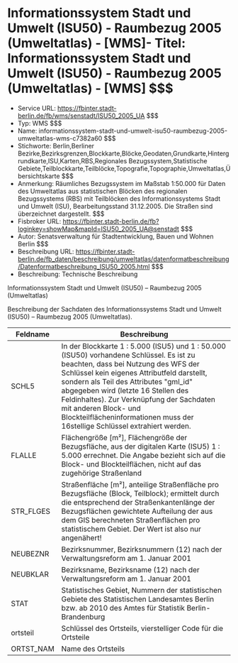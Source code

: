 # Informationssystem Stadt und Umwelt (ISU50) - Raumbezug 2005 (Umweltatlas) - [WMS]- Titel: Informationssystem Stadt und Umwelt (ISU50) - Raumbezug 2005 (Umweltatlas) - [WMS] $$$
- Service URL: https://fbinter.stadt-berlin.de/fb/wms/senstadt/ISU50_2005_UA $$$
- Typ: WMS $$$
- Name: informationssystem-stadt-und-umwelt-isu50-raumbezug-2005-umweltatlas-wms-c7382a60 $$$
- Stichworte: Berlin,Berliner  Bezirke,Bezirksgrenzen,Blockkarte,Blöcke,Geodaten,Grundkarte,Hintergrundkarte,ISU,Karten,RBS,Regionales Bezugssystem,Statistische Gebiete,Teilblockkarte,Teilblöcke,Topografie,Topographie,Umweltatlas,Übersichtskarte $$$
- Anmerkung: Räumliches Bezugssystem im Maßstab 1:50.000 für Daten des Umweltatlas aus statistischen Blöcken des regionalen Bezugssystems (RBS) mit Teilblöcken des Informationssystems Stadt und Umwelt (ISU), Bearbeitungsstand 31.12.2005. Die Straßen sind überzeichnet dargestellt. $$$
- Fisbroker URL: https://fbinter.stadt-berlin.de/fb?loginkey=showMap&mapId=ISU50_2005_UA@senstadt $$$
- Autor: Senatsverwaltung für Stadtentwicklung, Bauen und Wohnen Berlin $$$
- Beschreibung URL: https://fbinter.stadt-berlin.de/fb_daten/beschreibung/umweltatlas/datenformatbeschreibung/Datenformatbeschreibung_ISU50_2005.html $$$
- Beschreibung: Technische Beschreibung 

Informationssystem Stadt und Umwelt (ISU50) – Raumbezug 2005 (Umweltatlas)

Beschreibung der Sachdaten des Informationssystems Stadt und Umwelt (ISU50) – Raumbezug 2005 (Umweltatlas).

| Feldname   | Beschreibung                                                                                                                                                                                                                                                                                                                                                                                                       |
| ---------- | ------------------------------------------------------------------------------------------------------------------------------------------------------------------------------------------------------------------------------------------------------------------------------------------------------------------------------------------------------------------------------------------------------------------ |
| SCHL5      | In der Blockkarte 1 : 5.000 (ISU5) und 1 : 50.000 (ISU50) vorhandene Schlüssel. Es ist zu beachten, dass bei Nutzung des WFS der Schlüssel kein eigenes Attributfeld darstellt, sondern als Teil des Attributes "gml\_id" abgegeben wird (letzte 16 Stellen des Feldinhaltes). Zur Verknüpfung der Sachdaten mit anderen Block- und Blockteilflächeninformationen muss der 16stellige Schlüssel extrahiert werden. |
| FLALLE     | Flächengröße \[m²\], Flächengröße der Bezugsfläche, aus der digitalen Karte (ISU5) 1 : 5.000 errechnet. Die Angabe bezieht sich auf die Block- und Blockteilflächen, nicht auf das zugehörige Straßenland                                                                                                                                                                                                          |
| STR\_FLGES | Straßenfläche \[m²\], anteilige Straßenfläche pro Bezugsfläche (Block, Teilblock); ermittelt durch die entsprechend der Straßenkantenlänge der Bezugsflächen gewichtete Aufteilung der aus dem GIS berechneten Straßenflächen pro statistischem Gebiet. Der Wert ist also nur angenähert!                                                                                                                          |
| NEUBEZNR   | Bezirksnummer, Bezirksnummern (12) nach der Verwaltungsreform am 1\. Januar 2001                                                                                                                                                                                                                                                                                                                                   |
| NEUBKLAR   | Bezirksname, Bezirksname (12) nach der Verwaltungsreform am 1\. Januar 2001                                                                                                                                                                                                                                                                                                                                        |
| STAT       | Statistisches Gebiet, Nummern der statistischen Gebiete des Statistischen Landesamtes Berlin bzw. ab 2010 des Amtes für Statistik Berlin-Brandenburg                                                                                                                                                                                                                                                               |
| ortsteil   | Schlüssel des Ortsteils, vierstelliger Code für die Ortsteile                                                                                                                                                                                                                                                                                                                                                      |
| ORTST\_NAM | Name des Ortsteils                                                                                                                                                                                                                                                                                                                                                                                                 | $$$
